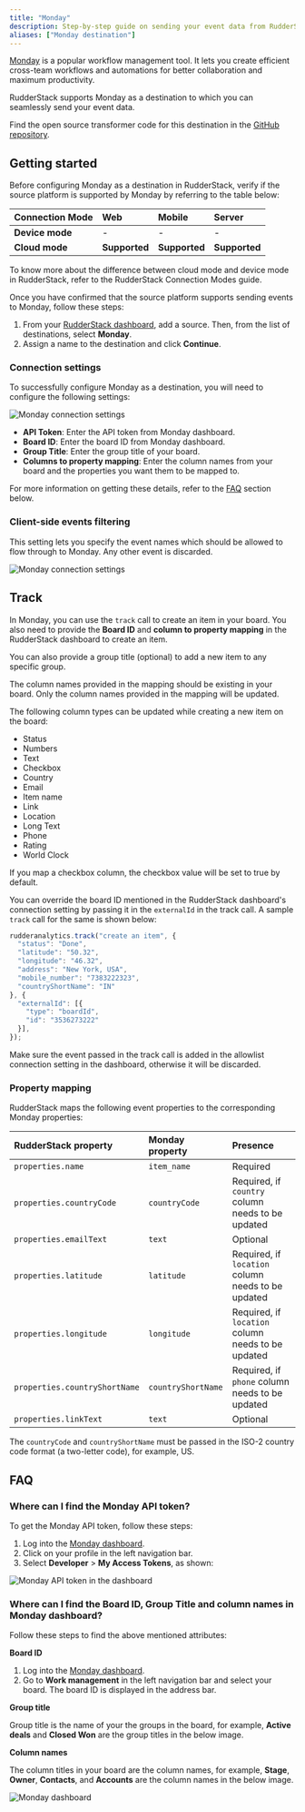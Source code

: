 ```yaml
---
title: "Monday"
description: Step-by-step guide on sending your event data from RudderStack to Monday.
aliases: ["Monday destination"]
---
```


[Monday](https://monday.com/) is a popular workflow management tool. It lets you create efficient cross-team workflows and automations for better collaboration and maximum productivity.

RudderStack supports Monday as a destination to which you can seamlessly send your event data.

<div class="infoBlock">
Find the open source transformer code for this destination in the <a href="https://github.com/rudderlabs/rudder-transformer/tree/master/v0/destinations/monday">GitHub repository</a>.
</div>

## Getting started

Before configuring Monday as a destination in RudderStack, verify if the source platform is supported by Monday by referring to the table below:

| **Connection Mode** | **Web** | **Mobile** | **Server** |
| :--- | :--- | :--- | :--- |
| **Device mode** | - | - | - |
| **Cloud mode** | **Supported**  | **Supported** | **Supported** |

<div class="infoBlock">
To know more about the difference between cloud mode and device mode in RudderStack, refer to the <Link to="/destinations/rudderstack-connection-modes/">RudderStack Connection Modes</Link> guide.
</div>

Once you have confirmed that the source platform supports sending events to Monday, follow these steps:

1. From your [RudderStack dashboard](https://app.rudderstack.com/), add a source. Then, from the list of destinations, select **Monday**.
2. Assign a name to the destination and click **Continue**.

### Connection settings

To successfully configure Monday as a destination, you will need to configure the following settings:

<img src="../../assets/event-stream-destinations/monday-connection-settings.png" alt="Monday connection settings"/>

- **API Token**: Enter the API token from Monday dashboard.
- **Board ID**: Enter the board ID from Monday dashboard.
- **Group Title**: Enter the group title of your board.
- **Columns to property mapping**: Enter the column names from your board and the properties you want them to be mapped to.

<div class="infoBlock">
For more information on getting these details, refer to the <a href="#faq">FAQ</a> section below.
</div>

### Client-side events filtering

This setting lets you specify the event names which should be allowed to flow through to Monday. Any other event is discarded.

<img src="../../assets/event-stream-destinations/monday-connection-settings-2.png" alt="Monday connection settings"/>

## Track

In Monday, you can use the <Link to="/event-spec/standard-events/track">`track`</Link> call to create an item in your board. You also need to provide the **Board ID** and **column to property mapping** in the RudderStack dashboard to create an item. 

You can also provide a group title (optional) to add a new item to any specific group.

<div class="infoBlock">
The column names provided in the mapping should be existing in your board. Only the column names provided in the mapping will be updated.
</div>

The following column types can be updated while creating a new item on the board:

- Status 
- Numbers 
- Text 
- Checkbox
- Country 
- Email 
- Item name 
- Link 
- Location 
- Long Text 
- Phone 
- Rating 
- World Clock

<div class="infoBlock">
If you map a checkbox column, the checkbox value will be set to true by default.
</div>


You can override the board ID mentioned in the RudderStack dashboard's connection setting by passing it in the `externalId` in the track call. A sample `track` call for the same is shown below:

```javascript
rudderanalytics.track("create an item", {
  "status": "Done",
  "latitude": "50.32",
  "longitude": "46.32",
  "address": "New York, USA",
  "mobile_number": "7383222323",
  "countryShortName": "IN"
}, {
  "externalId": [{
    "type": "boardId",
    "id": "3536273222"
  }],
});
```
<div class="infoBlock">
Make sure the event passed in the track call is added in the allowlist connection setting in the dashboard, otherwise it will be discarded.
</div>



### Property mapping

RudderStack maps the following event properties to the corresponding Monday properties:

| RudderStack property | Monday property | Presence |
| :-----| :------| :-------|
| `properties.name` | `item_name` | Required |
| `properties.countryCode` | `countryCode` | Required, if `country` column needs to be updated |
| `properties.emailText` | `text`  | Optional |
| `properties.latitude` | `latitude`  | Required, if `location` column needs to be updated |
| `properties.longitude` | `longitude`  | Required, if `location` column needs to be updated |
| `properties.countryShortName` | `countryShortName`  | Required, if `phone` column needs to be updated |
| `properties.linkText` | `text`  | Optional |

<div class="infoBlock">
The <code class="inline-code">countryCode</code> and <code class="inline-code">countryShortName</code> must be passed in the ISO-2 country code format (a two-letter code), for example, US.
</div>

## FAQ

### Where can I find the Monday API token?

To get the Monday API token, follow these steps:

1. Log into the [Monday dashboard](https://auth.monday.com/auth/login_monday).
2. Click on your profile in the left navigation bar.
3. Select **Developer** > **My Access Tokens**, as shown:

<img src="../../assets/event-stream-destinations/monday-api-token.png" alt="Monday API token in the dashboard"/>

### Where can I find the Board ID, Group Title and column names in Monday dashboard?

Follow these steps to find the above mentioned attributes:

**Board ID**

1. Log into the [Monday dashboard](https://auth.monday.com/auth/login_monday).
2. Go to **Work management** in the left navigation bar and select your board. The board ID is displayed in the address bar.

**Group title**

Group title is the name of your the groups in the board, for example, **Active deals** and **Closed Won** are the group titles in the below image.

**Column names**

The column titles in your board are the column names, for example, **Stage**, **Owner**, **Contacts**, and **Accounts** are the column names in the below image.

<img src="../../assets/event-stream-destinations/monday-dashboard.png" alt="Monday dashboard"/>